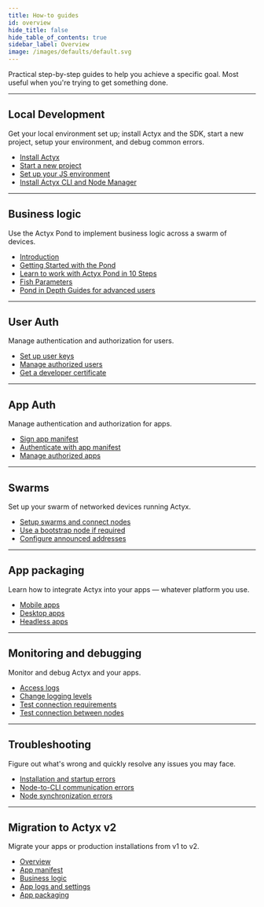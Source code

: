 ```yaml
---
title: How-to guides
id: overview
hide_title: false
hide_table_of_contents: true
sidebar_label: Overview
image: /images/defaults/default.svg
---
```


Practical step-by-step guides to help you achieve a specific goal. Most useful when you're trying to get something done.

---

## Local Development

Get your local environment set up; install Actyx and the SDK, start a new project, setup your environment, and debug common errors.

- [Install Actyx](./local-development/install-actyx.mdx)
- [Start a new project](../how-to/local-development/set-up-a-new-project.mdx)
- [Set up your JS environment](../how-to/local-development/set-up-your-environment.mdx)
- [Install Actyx CLI and Node Manager](./local-development/install-cli-node-manager.mdx)

---

## Business logic

Use the Actyx Pond to implement business logic across a swarm of devices.

- [Introduction](./actyx-pond/introduction.mdx)
- [Getting Started with the Pond](./actyx-pond/getting-started.mdx)
- [Learn to work with Actyx Pond in 10 Steps](./actyx-pond/guides/hello-world.mdx)
- [Fish Parameters](./actyx-pond/fish-parameters/on-event.mdx)
- [Pond in Depth Guides for advanced users](./actyx-pond/in-depth/tag-type-checking.mdx)

---

## User Auth

Manage authentication and authorization for users.

- [Set up user keys](./user-auth/set-up-user-keys)
- [Manage authorized users](./user-auth/manage-authorized-users)
- [Get a developer certificate](./user-auth/get-developer-certificate)

---

## App Auth

Manage authentication and authorization for apps.

- [Sign app manifest](./app-auth/sign-app-manifest)
- [Authenticate with app manifest](./app-auth/authenticate-with-app-manifest)
- [Manage authorized apps](./app-auth/manage-authorized-apps)

---

## Swarms

Set up your swarm of networked devices running Actyx.

- [Setup swarms and connect nodes](./swarms/setup-swarm.mdx)
- [Use a bootstrap node if required](./swarms/setup-bootstrap-node.mdx)
- [Configure announced addresses](./swarms/configure-announced-addresses)

---

## App packaging

Learn how to integrate Actyx into your apps — whatever platform you use.

- [Mobile apps](./packaging/mobile-apps.mdx)
- [Desktop apps](./packaging/desktop-apps.mdx)
- [Headless apps](./packaging/headless-apps.mdx)

---

## Monitoring and debugging

Monitor and debug Actyx and your apps.

- [Access logs](./monitoring-debugging/access-logs)
- [Change logging levels](./monitoring-debugging/logging-levels)
- [Test connection requirements](./monitoring-debugging/network-requirements)
- [Test connection between nodes](./monitoring-debugging/node-connections)

---

## Troubleshooting

Figure out what's wrong and quickly resolve any issues you may face.

- [Installation and startup errors](./troubleshooting/installation-and-startup)
- [Node-to-CLI communication errors](./troubleshooting/node-to-cli-communication)
- [Node synchronization errors](./troubleshooting/node-synchronization)

---

## Migration to Actyx v2

Migrate your apps or production installations from v1 to v2.

- [Overview](./migration/migration-overview)
- [App manifest](./migration/migrate-app-manifest)
- [Business logic](./migration/migrate-business-logic)
- [App logs and settings](./migration/migrate-app-logs-and-settings)
- [App packaging](./migration/migrate-app-packaging)
